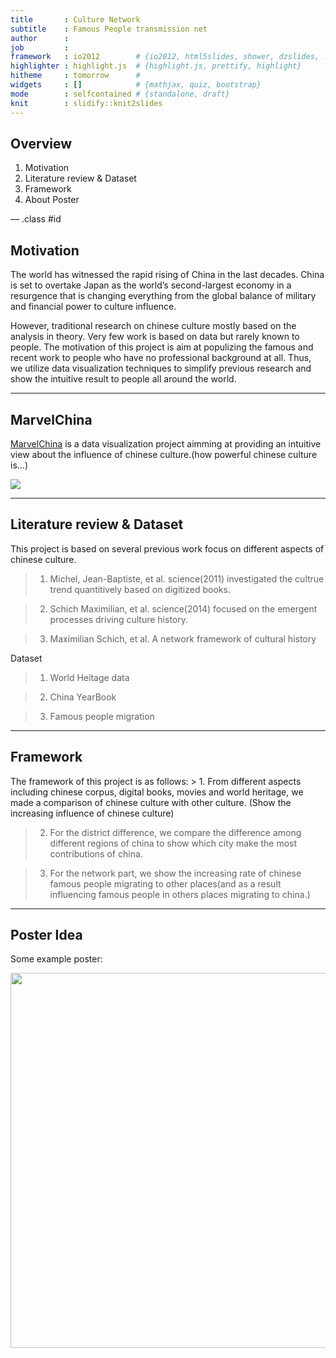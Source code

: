 ```yaml
---
title       : Culture Network
subtitle    : Famous People transmission net
author      : 
job         : 
framework   : io2012        # {io2012, html5slides, shower, dzslides, ...}
highlighter : highlight.js  # {highlight.js, prettify, highlight}
hitheme     : tomorrow      # 
widgets     : []            # {mathjax, quiz, bootstrap}
mode        : selfcontained # {standalone, draft}
knit        : slidify::knit2slides
---
```


## Overview

1. Motivation
2. Literature review & Dataset
3. Framework
4. About Poster

--- .class #id 

## Motivation
The world has witnessed the rapid rising of China in the last decades. China is set to overtake Japan as the world's second-largest economy in a resurgence that is changing everything from the global balance of military and financial power to culture influence.

However, traditional research on chinese culture mostly based on the analysis in theory. Very few work is based on data but rarely known to people. The motivation of this project is aim at populizing the famous and recent work to people who have no professional background at all. Thus, we utilize data visualization techniques to simplify previous research and show the intuitive result to people all around the world.

---

## MarvelChina

[MarvelChina](http://marvelchina.site) is a data visualization project aimming at providing an intuitive view about the influence of chinese culture.(how powerful chinese culture is...)



<div align = "center">
  <img src ="./logo.png"/>
</div>

---

## Literature review & Dataset

This project is based on several previous work focus on different aspects of chinese culture.

> 1. Michel, Jean-Baptiste, et al. science(2011) investigated the cultrue trend quantitively based on digitized books.

> 2. Schich Maximilian, et al. science(2014) focused on the emergent processes driving culture history.

> 3. Maximilian Schich, et al. A network framework of cultural history

Dataset

> 1. World Heitage data

> 2. China YearBook

> 3. Famous people migration

---

## Framework

The framework of this project is as follows:
> 1. From different aspects including chinese corpus, digital books, movies and world heritage, we made a comparison of chinese culture with other culture. (Show the increasing influence of chinese culture)

> 2. For the district difference, we compare the difference among different regions of china to show which city make the most contributions of china.

> 3. For the network part, we show the increasing rate of chinese famous people migrating to other places(and as a result influencing famous people in others places migrating to china.)

---

## Poster Idea

Some example poster:
<div align = "center">
  <img height = '600px' src = "MarvelChinaWordCloud.jpg">
</div>












